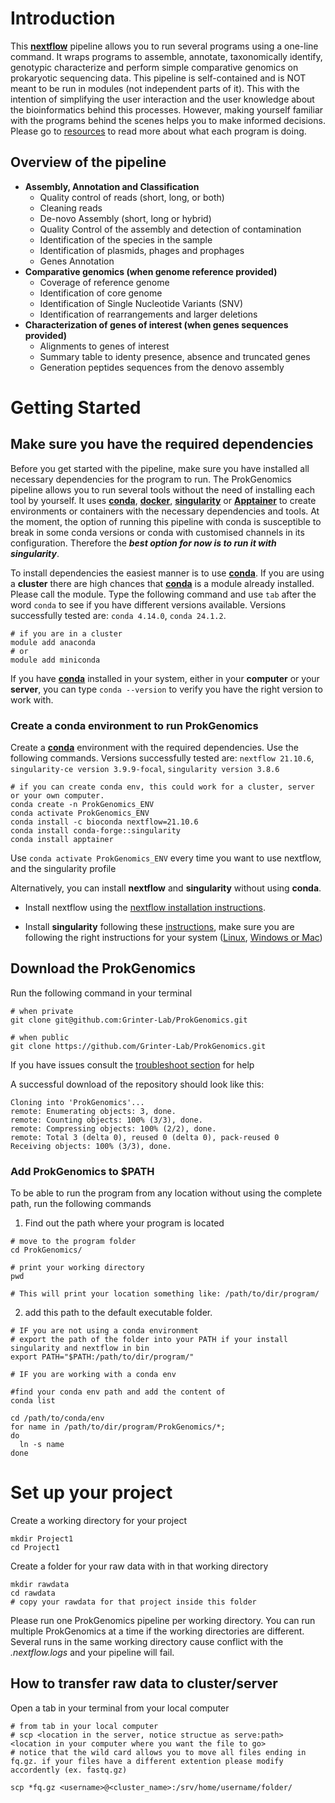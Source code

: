 # Introduction


This **[nextflow](https://www.nextflow.io/)** pipeline allows you to run several programs using a one-line command. It wraps programs to assemble, annotate, taxonomically identify, genotypic characterize and perform simple comparative genomics on prokaryotic sequencing data. This pipeline is self-contained and is NOT meant to be run in modules (not independent parts of it). This with the intention of simplifying the user interaction and the user knowledge about the bioinformatics behind this processes. However, making yourself familiar with the programs behind the scenes helps you to make informed decisions. Please go to [resources](resources.html) to read more about what each program is doing.  

## Overview of the pipeline

* **Assembly, Annotation and Classification**
  * Quality control of reads (short, long, or both)
  * Cleaning reads
  * De-novo Assembly (short, long or hybrid)
  *	Quality Control of the assembly and detection of contamination
  *	Identification of the species in the sample
  *	Identification of plasmids, phages and prophages 
  *	Genes Annotation
* **Comparative genomics (when genome reference provided)** 
    * Coverage of reference genome
    * Identification of core genome
    * Identification of Single Nucleotide Variants (SNV)
    * Identification of rearrangements and larger deletions
* **Characterization of genes of interest (when genes sequences provided)**
    * Alignments to genes of interest
    * Summary table to identy presence, absence and truncated genes
    * Generation peptides sequences from the denovo assembly




# Getting Started

## Make sure you have the required dependencies

Before you get started with the pipeline, make sure you have installed all necessary dependencies for the program to run. The ProkGenomics pipeline allows you to run several tools without the need of installing each tool by yourself. It uses **[conda](https://conda.io/projects/conda/en/latest/user-guide/getting-started.html)**, **[docker](https://www.docker.com/)**, **[singularity](https://docs.sylabs.io/guides/3.5/user-guide/introduction.html)** or **[Apptainer](https://apptainer.org/get-started/)** to create environments or containers with the necessary dependencies and tools. At the moment, the option of running this pipeline with conda is susceptible to break in some conda versions or conda with customised channels in its configuration. Therefore the ***best option for now is to run it with singularity***.

To install dependencies the easiest manner is to use **[conda](https://conda.io/projects/conda/en/latest/user-guide/getting-started.html)**. If you are using a **cluster** there are high chances that **[conda](https://conda.io/projects/conda/en/latest/user-guide/getting-started.html)** is a module already installed. Please call the module. Type the following command and use `tab` after the word `conda` to see if you have different versions available. Versions successfully tested are: `conda 4.14.0`, `conda 24.1.2`.

```
# if you are in a cluster
module add anaconda
# or
module add miniconda

```

If you have **[conda](https://conda.io/projects/conda/en/latest/user-guide/getting-started.html)** installed in your system, either in your **computer** or your **server**, you can type `conda --version` to verify you have the right version to work with. 


### Create a conda environment to run ProkGenomics

Create a **[conda](https://conda.io/projects/conda/en/latest/user-guide/getting-started.html)** environment with the required dependencies. Use the following commands. Versions successfully tested are: `nextflow 21.10.6`, `singularity-ce version 3.9.9-focal`, `singularity version 3.8.6`


```
# if you can create conda env, this could work for a cluster, server or your own computer. 
conda create -n ProkGenomics_ENV
conda activate ProkGenomics_ENV
conda install -c bioconda nextflow=21.10.6
conda install conda-forge::singularity
conda install apptainer

```

Use `conda activate ProkGenomics_ENV` every time you want to use nextflow, and the singularity profile


Alternatively, you can install **nextflow** and **singularity** without using **conda**. 

 * Install nextflow using the [nextflow installation instructions](https://www.nextflow.io/docs/latest/getstarted.html).

 * Install **singularity** following these [instructions](https://docs.sylabs.io/guides/3.0/user-guide/installation.html#overview), make sure you are following the right instructions for your system ([Linux](https://docs.sylabs.io/guides/3.0/user-guide/installation.html#install-on-linux), [Windows or Mac](https://docs.sylabs.io/guides/3.0/user-guide/installation.html#install-on-windows-or-mac))


## Download the ProkGenomics

Run the following command in your terminal

```
# when private
git clone git@github.com:Grinter-Lab/ProkGenomics.git

# when public
git clone https://github.com/Grinter-Lab/ProkGenomics.git

```

If you have issues consult the [troubleshoot section](troubleshooting.html) for help

A successful download of the repository should look like this:

```
Cloning into 'ProkGenomics'...
remote: Enumerating objects: 3, done.
remote: Counting objects: 100% (3/3), done.
remote: Compressing objects: 100% (2/2), done.
remote: Total 3 (delta 0), reused 0 (delta 0), pack-reused 0
Receiving objects: 100% (3/3), done.
```

### Add ProkGenomics to $PATH 

To be able to run the program from any location without using the complete path, run the following commands

1. Find out the path where your program is located
```
# move to the program folder
cd ProkGenomics/

# print your working directory
pwd 

# This will print your location something like: /path/to/dir/program/

```

2. add this path to the default executable folder. 


```
# IF you are not using a conda environment 
# export the path of the folder into your PATH if your install singularity and nextflow in bin
export PATH="$PATH:/path/to/dir/program/"

# IF you are working with a conda env

#find your conda env path and add the content of 
conda list

cd /path/to/conda/env
for name in /path/to/dir/program/ProkGenomics/*; 
do
  ln -s name
done
```

# Set up your project

Create a working directory for your project

```
mkdir Project1
cd Project1

```
Create a folder for your raw data with in that working directory

```
mkdir rawdata
cd rawdata
# copy your rawdata for that project inside this folder
```

Please run one ProkGenomics pipeline per working directory. You can run multiple ProkGenomics at a time if the working directories are different. Several runs in the same working directory cause conflict with the *.nextflow.logs* and your pipeline will fail.  



##  How to transfer raw data to cluster/server

Open a tab in your terminal from your local computer

```
# from tab in your local computer
# scp <location in the server, notice structue as serve:path> <location in your computer where you want the file to go>
# notice that the wild card allows you to move all files ending in fq.gz. if your files have a different extention please modify accordently (ex. fastq.gz)

scp *fq.gz <username>@<cluster_name>:/srv/home/username/folder/

```


